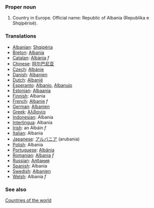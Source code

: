 ===Proper noun===

# Country in Europe. Official name: Republic of Albania (Republika e Shqipërisë).
===Translations===
*[[Albanian]]: [[Shqipëria]]
*[[Breton]]:  [[Albania]]
*[[Catalan]]: [[Albània]] ''f''
*[[Chinese]]: [[阿尔巴尼亚]]
*[[Czech]]: [[Albánie]]
*[[Danish]]: [[Albanien]]
*[[Dutch]]: [[Albanië]]
*[[Esperanto]]: [[Albanio]], [[Albanujo]]
*[[Estonian]]: [[Albaania]]
*[[Finnish]]: Albania
*[[French]]: [[Albanie]] ''f''
*[[German]]: [[Albanien]]
*[[Greek]]: [[Αλβανία]]
*[[Indonesian]]: Albania
*[[Interlingua]]: Albania
*[[Irish]]: an Albáin ''f''
*[[Italian]]: Albania
*[[Japanese]]: [[アルバニア]] (arubania)
*[[Polish]]: Albania
*[[Portuguese]]: [[Albânia]]
*[[Romanian]]: [[Albania]] ''f''
*[[Russian]]: [[Албания]]
*[[Spanish]]: Albania
*[[Swedish]]: [[Albanien]]
*[[Welsh]]: Albania ''f''

===See also===
[[Countries of the world]]
